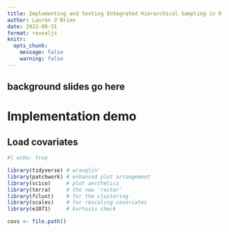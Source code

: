 ```yaml
---
title: Implementing and testing Integrated Hierarchical Sampling in R
author: Lauren O'Brien
date: 2022-08-31
format: revealjs
knitr:
  opts_chunk:
    message: false
    warning: false
---
```


## background slides go here

# Implementation demo

## Load covariates

```r
#| echo: true

library(tidyverse) # wranglin'
library(patchwork) # enhanced plot arrangement
library(scico)     # plot aesthetics
library(terra)     # the new 'raster'
library(fclust)    # for the clustering
library(scales)    # for rescaling covariates
library(e1071)     # kurtosis check

covs <- file.path()


```
